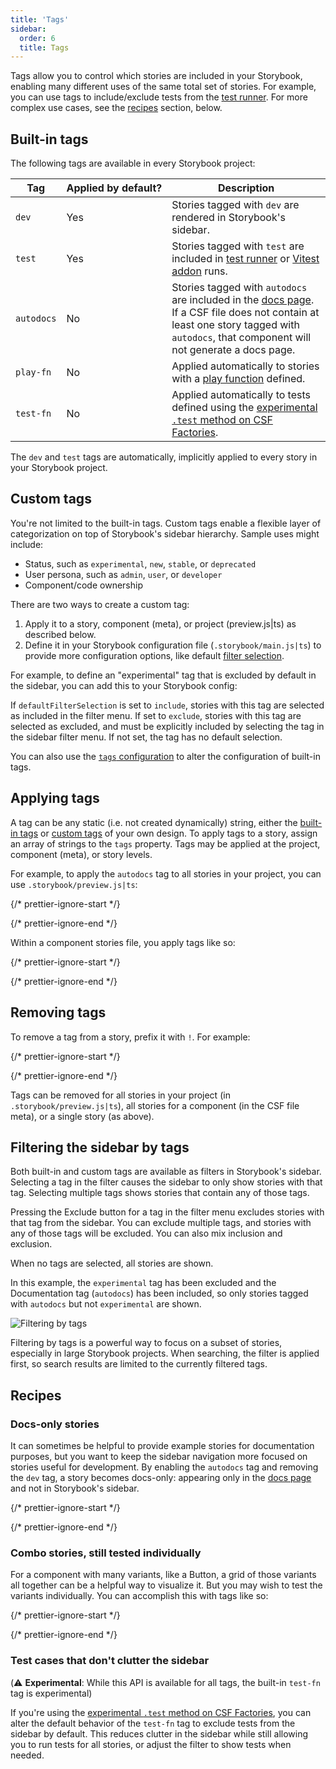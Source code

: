 ```yaml
---
title: 'Tags'
sidebar:
  order: 6
  title: Tags
---
```


Tags allow you to control which stories are included in your Storybook, enabling many different uses of the same total set of stories. For example, you can use tags to include/exclude tests from the [test runner](../writing-tests/integrations/test-runner.mdx#run-tests-for-a-subset-of-stories). For more complex use cases, see the [recipes](#recipes) section, below.

## Built-in tags

The following tags are available in every Storybook project:

| Tag        | Applied by default? | Description                                                                                                                                                                                                                                             |
| ---------- | ------------------- | ------------------------------------------------------------------------------------------------------------------------------------------------------------------------------------------------------------------------------------------------------- |
| `dev`      | Yes                 | Stories tagged with `dev` are rendered in Storybook's sidebar.                                                                                                                                                                                          |
| `test`     | Yes                 | Stories tagged with `test` are included in [test runner](../writing-tests/integrations/test-runner.mdx#run-tests-for-a-subset-of-stories) or [Vitest addon](../writing-tests/integrations/vitest-addon.mdx#including-excluding-or-skipping-tests) runs. |
| `autodocs` | No                  | Stories tagged with `autodocs` are included in the [docs page](../writing-docs/autodocs.mdx). If a CSF file does not contain at least one story tagged with `autodocs`, that component will not generate a docs page.                                   |
| `play-fn`  | No                  | Applied automatically to stories with a [play function](./play-function.mdx) defined.                                                                                                                                                                   |
| `test-fn`  | No                  | Applied automatically to tests defined using the [experimental `.test` method on CSF Factories](https://github.com/storybookjs/storybook/discussions/30119).                                                                                            |

The `dev` and `test` tags are automatically, implicitly applied to every story in your Storybook project.

## Custom tags

You're not limited to the built-in tags. Custom tags enable a flexible layer of categorization on top of Storybook's sidebar hierarchy. Sample uses might include:

- Status, such as `experimental`, `new`, `stable`, or `deprecated`
- User persona, such as `admin`, `user`, or `developer`
- Component/code ownership

There are two ways to create a custom tag:

1. Apply it to a story, component (meta), or project (preview.js|ts) as described below.
2. Define it in your Storybook configuration file (`.storybook/main.js|ts`) to provide more configuration options, like default [filter selection](#filtering-the-sidebar-by-tags).

For example, to define an "experimental" tag that is excluded by default in the sidebar, you can add this to your Storybook config:

<CodeSnippets path="main-config-tags.md" />

If `defaultFilterSelection` is set to `include`, stories with this tag are selected as included in the filter menu. If set to `exclude`, stories with this tag are selected as excluded, and must be explicitly included by selecting the tag in the sidebar filter menu. If not set, the tag has no default selection.

You can also use the [`tags` configuration](../api/main-config/main-config-tags.mdx) to alter the configuration of built-in tags.

## Applying tags

A tag can be any static (i.e. not created dynamically) string, either the [built-in tags](#built-in-tags) or [custom tags](#custom-tags) of your own design. To apply tags to a story, assign an array of strings to the `tags` property. Tags may be applied at the project, component (meta), or story levels.

For example, to apply the `autodocs` tag to all stories in your project, you can use `.storybook/preview.js|ts`:

{/* prettier-ignore-start */}

<CodeSnippets path="tags-in-preview.md" />

{/* prettier-ignore-end */}

Within a component stories file, you apply tags like so:

{/* prettier-ignore-start */}

<CodeSnippets path="tags-in-meta-and-story.md" />

{/* prettier-ignore-end */}

## Removing tags

To remove a tag from a story, prefix it with `!`. For example:

{/* prettier-ignore-start */}

<CodeSnippets path="tags-remove-in-story.md" />

{/* prettier-ignore-end */}

Tags can be removed for all stories in your project (in `.storybook/preview.js|ts`), all stories for a component (in the CSF file meta), or a single story (as above).

## Filtering the sidebar by tags

Both built-in and custom tags are available as filters in Storybook's sidebar. Selecting a tag in the filter causes the sidebar to only show stories with that tag. Selecting multiple tags shows stories that contain any of those tags.

Pressing the Exclude button for a tag in the filter menu excludes stories with that tag from the sidebar. You can exclude multiple tags, and stories with any of those tags will be excluded. You can also mix inclusion and exclusion.

When no tags are selected, all stories are shown.

In this example, the `experimental` tag has been excluded and the Documentation tag (`autodocs`) has been included, so only stories tagged with `autodocs` but not `experimental` are shown.

![Filtering by tags](../_assets/writing-stories/tag-filter.png)

Filtering by tags is a powerful way to focus on a subset of stories, especially in large Storybook projects. When searching, the filter is applied first, so search results are limited to the currently filtered tags.

## Recipes

### Docs-only stories

It can sometimes be helpful to provide example stories for documentation purposes, but you want to keep the sidebar navigation more focused on stories useful for development. By enabling the `autodocs` tag and removing the `dev` tag, a story becomes docs-only: appearing only in the [docs page](../writing-docs/autodocs.mdx) and not in Storybook's sidebar.

{/* prettier-ignore-start */}

<CodeSnippets path="tags-docs-only-in-meta.md" />

{/* prettier-ignore-end */}

### Combo stories, still tested individually

For a component with many variants, like a Button, a grid of those variants all together can be a helpful way to visualize it. But you may wish to test the variants individually. You can accomplish this with tags like so:

{/* prettier-ignore-start */}

<CodeSnippets path="tags-combo-example.md" />

{/* prettier-ignore-end */}

### Test cases that don't clutter the sidebar

(⚠️ **Experimental**: While this API is available for all tags, the built-in `test-fn` tag is experimental)

If you're using the [experimental `.test` method on CSF Factories](https://github.com/storybookjs/storybook/discussions/30119), you can alter the default behavior of the `test-fn` tag to exclude tests from the sidebar by default. This reduces clutter in the sidebar while still allowing you to run tests for all stories, or adjust the filter to show tests when needed.

<CodeSnippets path="main-config-tags-test-fn-exclude.md" />
